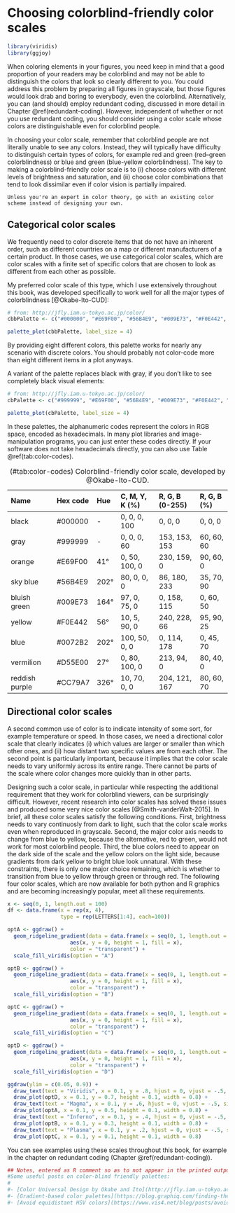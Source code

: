 # Choosing colorblind-friendly color scales

```r
library(viridis)
library(ggjoy)
```

When coloring elements in your figures, you need keep in mind that a good proportion of your readers may be colorblind and may not be able to distinguish the colors that look so clearly different to you. You could address this problem by preparing all figures in grayscale, but those figures would look drab and boring to everybody, even the colorblind. Alternatively, you can (and should) employ redundant coding, discussed in more detail in Chapter \@ref(redundant-coding). However, independent of whether or not you use redundant coding, you should consider using a color scale whose colors are distinguishable even for colorblind people. 

In choosing your color scale, remember that colorblind people are not literally unable to see any colors. Instead, they will typically have difficulty to distinguish certain types of colors, for example red and green (red--green colorblindness) or blue and green (blue-yellow colorblindness). The key to making a colorblind-friendly color scale is to (i) choose colors with different levels of brightness and saturation, and (ii) choose color combinations that tend to look dissimilar even if color vision is partially impaired.

```block
Unless you're an expert in color theory, go with an existing color scheme instead of designing your own.
```


## Categorical color scales

We frequently need to color discrete items that do not have an inherent order, such as different countries on a map or different manufacturers of a certain product. In those cases, we use categorical color scales, which are color scales with a finite set of specific colors that are chosen to look as different from each other as possible.

My preferred color scale of this type, which I use extensively throughout this book, was developed specifically to work well for all the major types of colorblindness [@Okabe-Ito-CUD]:
```r
# from: http://jfly.iam.u-tokyo.ac.jp/color/
cbbPalette <- c("#000000", "#E69F00", "#56B4E9", "#009E73", "#F0E442", "#0072B2", "#D55E00", "#CC79A7")

palette_plot(cbbPalette, label_size = 4)
```
By providing eight different colors, this palette works for nearly any scenario with discrete colors. You should probably not color-code more than eight different items in a plot anyways.

A variant of the palette replaces black with gray, if you don't like to see completely black visual elements:
```r
# from: http://jfly.iam.u-tokyo.ac.jp/color/
cbPalette <- c("#999999", "#E69F00", "#56B4E9", "#009E73", "#F0E442", "#0072B2", "#D55E00", "#CC79A7")

palette_plot(cbPalette, label_size = 4)
```

In these palettes, the alphanumeric codes represent the colors in RGB space, encoded as hexadecimals. In many plot libraries and image-manipulation programs, you can just enter these codes directly. If your software does not take hexadecimals directly, you can also use Table \@ref(tab:color-codes).


Table: (\#tab:color-codes) Colorblind-friendly color scale, developed by @Okabe-Ito-CUD. 

Name            Hex code     Hue     C, M, Y, K (%)   R, G, B (0-255)   R, G, B (%)
--------------  ------------ ------- ---------------- ----------------- ------------
         black       #000000       -  0, 0, 0, 100    0, 0, 0           0, 0, 0
          gray       #999999       -  0, 0, 0, 60     153, 153, 153     60, 60, 60
        orange       #E69F00     41°  0, 50, 100, 0   230, 159, 0       90, 60, 0
      sky blue       #56B4E9    202° 80, 0, 0, 0      86, 180, 233      35, 70, 90
  bluish green       #009E73    164° 97, 0, 75, 0     0, 158, 115       0, 60, 50
        yellow       #F0E442     56° 10, 5, 90, 0     240, 228, 66      95, 90, 25
          blue       #0072B2    202° 100, 50, 0, 0    0, 114, 178       0, 45, 70
     vermilion       #D55E00     27° 0, 80, 100, 0    213, 94, 0        80, 40, 0
reddish purple       #CC79A7    326° 10, 70, 0, 0     204, 121, 167     80, 60, 70
 
 
## Directional color scales

A second common use of color is to indicate intensity of some sort, for example temperature or speed. In those cases, we need a directional color scale that clearly indicates (i) which values are larger or smaller than which other ones, and (ii) how distant two specific values are from each other. The second point is particularly important, because it implies that the color scale needs to vary uniformly across its entire range. There cannot be parts of the scale where color changes more quickly than in other parts.

Designing such a color scale, in particular while respecting the additional requirement that they work for colorblind viewers, can be surprisingly difficult. However, recent research into color scales has solved these issues and produced some very nice color scales [@Smith-vanderWalt-2015]. In brief, all these color scales satisfy the following conditions. First, brightness needs to vary continuosly from dark to light, such that the color scale works even when reproduced in grayscale. Second, the major color axis needs to change from blue to yellow, because the alternative, red to green, would not work for most colorblind people. Third, the blue colors need to appear on the dark side of the scale and the yellow colors on the light side, because gradients from dark yellow to bright blue look unnatural. With these constraints, there is only one major choice remaining, which is whether to transition from blue to yellow through green or through red. The following four color scales, which are now available for both python and R graphics and are becoming increasingly popular, meet all these requirements.

```r
x <- seq(0, 1, length.out = 100)
df <- data.frame(x = rep(x, 4),
                 type = rep(LETTERS[1:4], each=100))

optA <- ggdraw() +
  geom_ridgeline_gradient(data = data.frame(x = seq(0, 1, length.out = 100)),
                    aes(x, y = 0, height = 1, fill = x),
                    color = "transparent") +
  scale_fill_viridis(option = "A")

optB <- ggdraw() +
  geom_ridgeline_gradient(data = data.frame(x = seq(0, 1, length.out = 100)),
                    aes(x, y = 0, height = 1, fill = x),
                    color = "transparent") +
  scale_fill_viridis(option = "B")

optC <- ggdraw() +
  geom_ridgeline_gradient(data = data.frame(x = seq(0, 1, length.out = 100)),
                    aes(x, y = 0, height = 1, fill = x),
                    color = "transparent") +
  scale_fill_viridis(option = "C")

optD <- ggdraw() +
  geom_ridgeline_gradient(data = data.frame(x = seq(0, 1, length.out = 100)),
                    aes(x, y = 0, height = 1, fill = x),
                    color = "transparent") +
  scale_fill_viridis(option = "D")

ggdraw(ylim = c(0.05, 0.9)) +
  draw_text(text = "Viridis", x = 0.1, y = .8, hjust = 0, vjust = -.5, size = 12) +
  draw_plot(optD, x = 0.1, y = 0.7, height = 0.1, width = 0.8) +
  draw_text(text = "Magma", x = 0.1, y = .6, hjust = 0, vjust = -.5, size = 12) +
  draw_plot(optA, x = 0.1, y = 0.5, height = 0.1, width = 0.8) +
  draw_text(text = "Inferno", x = 0.1, y = .4, hjust = 0, vjust = -.5, size = 12) +
  draw_plot(optB, x = 0.1, y = 0.3, height = 0.1, width = 0.8) +
  draw_text(text = "Plasma", x = 0.1, y = .2, hjust = 0, vjust = -.5, size = 12) +
  draw_plot(optC, x = 0.1, y = 0.1, height = 0.1, width = 0.8)

```

You can see examples using these scales throughout this book, for example in the chapter on redundant coding (Chapter \@ref(redundant-coding)).



```r
## Notes, entered as R comment so as to not appear in the printed output
#Some useful posts on color-blind friendly palettes:
#
#- [Color Universal Design by Okabe and Ito](http://jfly.iam.u-tokyo.ac.jp/color/)
#- [Gradient-based color palettes](https://blog.graphiq.com/finding-the-right-color-palettes-for-data-visualizations-fcd4e707a283)
#- [Avoid equidistant HSV colors](https://www.vis4.net/blog/posts/avoid-equidistant-hsv-colors/)
```
